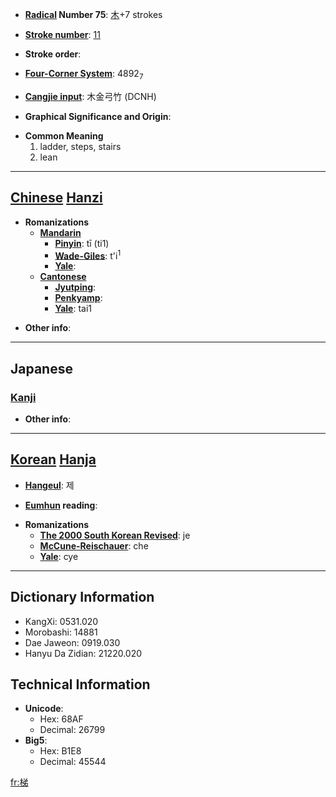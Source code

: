 * '''[[Wiktionary:Chinese radical index| Radical]] Number 75''': [[Wiktionary:Chinese radical index 木|木]]+7 strokes

* '''[[Wiktionary:Chinese total strokes index|Stroke number]]''': [[Wiktionary:Chinese total strokes index 11|11]]

* '''Stroke order''': 

* '''[[Wiktionary:Chinese four corner index|Four-Corner System]]''': 4892<sub>7</sub>

* '''[[Wiktionary:Chinese Cangjie index|Cangjie input]]''': 木金弓竹 (DCNH)

* '''Graphical Significance and Origin''': 

* '''Common Meaning'''
*#ladder, steps, stairs
*# lean


----

== [[Chinese]] [[Hanzi]] ==

* '''Romanizations'''
** '''[[Mandarin]]'''
*** '''[[Pinyin]]''': tī (ti1)
*** '''[[Wade-Giles]]''': t'i<sup>1</sup>
*** '''[[Yale]]''': 
** '''[[Cantonese]]'''
*** '''[[Jyutping]]''':
*** '''[[Penkyamp]]''': 
*** '''[[Yale]]''': tai1

* '''Other info''': 

----

==Japanese==
===[[Kanji]]===
{{kanji|on readings=[[てい]] (tei), [[たい]] (tai)|kun readings=[[はしご]] (hashigo)}}

* '''Other info''':  

----

== [[Korean]] [[Hanja]] ==

* '''[[Hangeul]]''': 제

* '''[[Eumhun]] reading''': 

* '''Romanizations'''
** '''[[The 2000 South Korean Revised Romanization|The 2000 South Korean Revised]]''': je
** '''[[McCune-Reischauer]]''': che
** '''[[Yale]]''': cye

----

== Dictionary Information ==

* KangXi: 0531.020
* Morobashi: 14881
* Dae Jaweon: 0919.030
* Hanyu Da Zidian: 21220.020

== Technical Information ==

* '''Unicode''':
** Hex: 68AF
** Decimal: 26799
* '''Big5''':
** Hex: B1E8
** Decimal: 45544

[[fr:梯]]